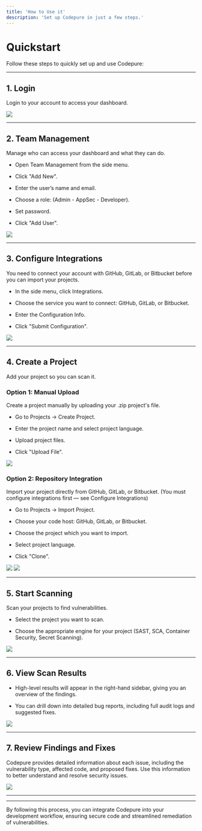 ```yaml
---
title: 'How to Use it'
description: 'Set up Codepure in just a few steps.'
---
```


# Quickstart

Follow these steps to quickly set up and use Codepure:

***

## 1. Login

Login to your account to access your dashboard.

<Frame>
  <img src="/assets/login1.PNG" style={{ borderRadius: '0.5rem' }} />
</Frame>

***

## 2. Team Management

Manage who can access your dashboard and what they can do.

* Open Team Management from the side menu.

* Click "Add New".

* Enter the user’s name and email.

* Choose a role: (Admin -  AppSec - Developer).

* Set password.

* Click "Add User".

<Frame>
  <img src="/assets/team_management.PNG" style={{ borderRadius: '0.5rem' }} />
</Frame>

***

## 3. Configure Integrations

You need to connect your account with GitHub, GitLab, or Bitbucket before you can import your projects.

* In the side menu, click Integrations.

* Choose the service you want to connect: GitHub, GitLab, or Bitbucket.

* Enter the Configuration Info.

* Click "Submit Configuration".

<Frame>
  <img src="/assets/gitlab_config.PNG" style={{ borderRadius: '0.5rem' }} />
</Frame>

***

## 4. Create a Project

Add your project so you can scan it.

### Option 1: Manual Upload

Create a project manually by uploading your .zip project's file.

* Go to Projects → Create Project.

* Enter the project name and select project language.

* Upload project files.

* Click "Upload File".

<Frame>
  <img src="/assets/manual_project.PNG" style={{ borderRadius: '0.5rem' }} />
</Frame>

### Option 2: Repository Integration

Import your project directly from GitHub, GitLab, or Bitbucket. (You must configure integrations first — see Configure Integrations)

* Go to Projects → Import Project.

* Choose your code host: GitHub, GitLab, or Bitbucket.

* Choose the project which you want to import.

* Select project language.

* Click "Clone".

<Frame>
  <img src="/assets/import_project1.PNG" style={{ borderRadius: '0.5rem' }} />
</Frame>

<Frame>
  <img src="/assets/import_project2.PNG" style={{ borderRadius: '0.5rem' }} />
</Frame>

***

## 5. Start Scanning

Scan your projects to find vulnerabilities.

* Select the project you want to scan.

* Choose the appropriate engine for your project (SAST, SCA, Container Security, Secret Scanning).

<Frame>
  <img src="/assets/start_scanning.PNG" style={{ borderRadius: '0.5rem' }} />
</Frame>

***

## 6. View Scan Results

* High-level results will appear in the right-hand sidebar, giving you an overview of the findings.

* You can drill down into detailed bug reports, including full audit logs and suggested fixes.

<Frame>
  <img src="/assets/scan_res.png" style={{ borderRadius: '0.5rem' }} />
</Frame>

***

## 7. Review Findings and Fixes

Codepure provides detailed information about each issue, including the vulnerability type, affected code, and proposed fixes. Use this information to better understand and resolve security issues.

<Frame>
  <img src="/assets/scan_res2.png" style={{ borderRadius: '0.5rem' }} />
</Frame>

***

***

By following this process, you can integrate Codepure into your development workflow, ensuring secure code and streamlined remediation of vulnerabilities.